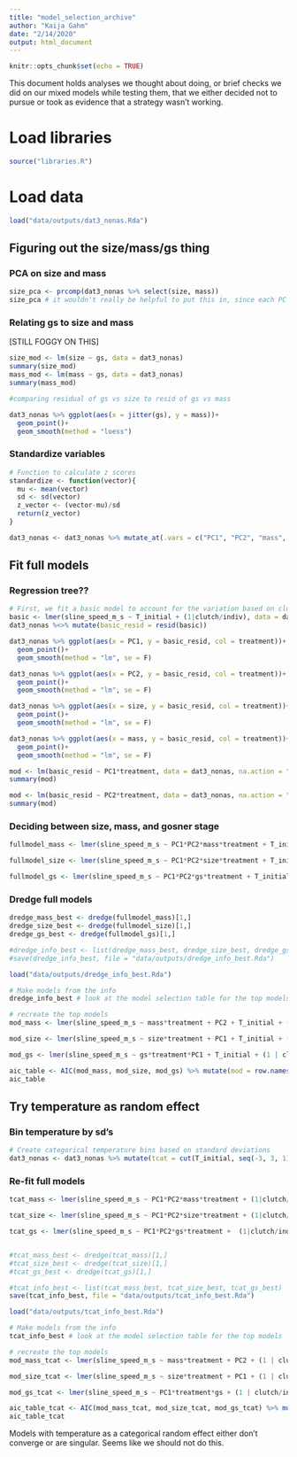 ```yaml
---
title: "model_selection_archive"
author: "Kaija Gahm"
date: "2/14/2020"
output: html_document
---
```


```r
knitr::opts_chunk$set(echo = TRUE)
```

This document holds analyses we thought about doing, or brief checks we did on our mixed models while testing them, that we either decided not to pursue or took as evidence that a strategy wasn't working.

# Load libraries
```r
source("libraries.R")
```

# Load data
```r
load("data/outputs/dat3_nonas.Rda")
```

## Figuring out the size/mass/gs thing
### PCA on size and mass
```r
size_pca <- prcomp(dat3_nonas %>% select(size, mass))
size_pca # it wouldn't really be helpful to put this in, since each PC is basically just one of these variables. Hmm..
```

### Relating gs to size and mass
[STILL FOGGY ON THIS]
```r
size_mod <- lm(size ~ gs, data = dat3_nonas)
summary(size_mod)
mass_mod <- lm(mass ~ gs, data = dat3_nonas)
summary(mass_mod)

#comparing residual of gs vs size to resid of gs vs mass

dat3_nonas %>% ggplot(aes(x = jitter(gs), y = mass))+
  geom_point()+
  geom_smooth(method = "loess")
```

### Standardize variables
```r
# Function to calculate z scores
standardize <- function(vector){
  mu <- mean(vector)
  sd <- sd(vector)
  z_vector <- (vector-mu)/sd
  return(z_vector)
}

dat3_nonas <- dat3_nonas %>% mutate_at(.vars = c("PC1", "PC2", "mass", "size", "gs", "T_initial"), standardize)
```

## Fit full models
### Regression tree??
```r
# First, we fit a basic model to account for the variation based on clutch/individual random effects, and based on the water temperature during the experiment.
basic <- lmer(sline_speed_m_s ~ T_initial + (1|clutch/indiv), data = dat3_nonas, na.action = "na.fail")
dat3_nonas %<>% mutate(basic_resid = resid(basic))

dat3_nonas %>% ggplot(aes(x = PC1, y = basic_resid, col = treatment))+
  geom_point()+
  geom_smooth(method = "lm", se = F)

dat3_nonas %>% ggplot(aes(x = PC2, y = basic_resid, col = treatment))+
  geom_point()+
  geom_smooth(method = "lm", se = F)

dat3_nonas %>% ggplot(aes(x = size, y = basic_resid, col = treatment))+
  geom_point()+
  geom_smooth(method = "lm", se = F)

dat3_nonas %>% ggplot(aes(x = mass, y = basic_resid, col = treatment))+
  geom_point()+
  geom_smooth(method = "lm", se = F)

mod <- lm(basic_resid ~ PC1*treatment, data = dat3_nonas, na.action = "na.fail")
summary(mod)

mod <- lm(basic_resid ~ PC2*treatment, data = dat3_nonas, na.action = "na.fail")
summary(mod)
```

### Deciding between size, mass, and gosner stage
```r

fullmodel_mass <- lmer(sline_speed_m_s ~ PC1*PC2*mass*treatment + T_initial + (1|clutch/indiv), data = dat3_nonas, na.action = "na.fail", REML = FALSE) 

fullmodel_size <- lmer(sline_speed_m_s ~ PC1*PC2*size*treatment + T_initial + (1|clutch/indiv), data = dat3_nonas, na.action = "na.fail", REML = FALSE)

fullmodel_gs <- lmer(sline_speed_m_s ~ PC1*PC2*gs*treatment + T_initial + (1|clutch/indiv), data = dat3_nonas, na.action = "na.fail", REML = FALSE) # SINGULAR
```

### Dredge full models
```r
dredge_mass_best <- dredge(fullmodel_mass)[1,]
dredge_size_best <- dredge(fullmodel_size)[1,]
dredge_gs_best <- dredge(fullmodel_gs)[1,]

#dredge_info_best <- list(dredge_mass_best, dredge_size_best, dredge_gs_best)
#save(dredge_info_best, file = "data/outputs/dredge_info_best.Rda")

load("data/outputs/dredge_info_best.Rda")

# Make models from the info
dredge_info_best # look at the model selection table for the top models

# recreate the top models
mod_mass <- lmer(sline_speed_m_s ~ mass*treatment + PC2 + T_initial + (1 | clutch/indiv), data = dat3_nonas)

mod_size <- lmer(sline_speed_m_s ~ size*treatment + PC1 + T_initial + (1 | clutch/indiv), data = dat3_nonas)

mod_gs <- lmer(sline_speed_m_s ~ gs*treatment*PC1 + T_initial + (1 | clutch/indiv), data = dat3_nonas)

aic_table <- AIC(mod_mass, mod_size, mod_gs) %>% mutate(mod = row.names(.)) %>% arrange(AIC)
aic_table
```

## Try temperature as random effect
### Bin temperature by sd's
```r
# Create categorical temperature bins based on standard deviations
dat3_nonas <- dat3_nonas %>% mutate(tcat = cut(T_initial, seq(-3, 3, 1), right = FALSE, labels = c(1:6)))
```

### Re-fit full models
```r
tcat_mass <- lmer(sline_speed_m_s ~ PC1*PC2*mass*treatment + (1|clutch/indiv) + (1|tcat), data = dat3_nonas, na.action = "na.fail", REML = FALSE) # FAILED TO CONVERGE

tcat_size <- lmer(sline_speed_m_s ~ PC1*PC2*size*treatment + (1|clutch/indiv) + (1|tcat), data = dat3_nonas, na.action = "na.fail", REML = FALSE)

tcat_gs <- lmer(sline_speed_m_s ~ PC1*PC2*gs*treatment +  (1|clutch/indiv) + (1|tcat), data = dat3_nonas, na.action = "na.fail", REML = FALSE) # SINGULAR


#tcat_mass_best <- dredge(tcat_mass)[1,]
#tcat_size_best <- dredge(tcat_size)[1,]
#tcat_gs_best <- dredge(tcat_gs)[1,]

#tcat_info_best <- list(tcat_mass_best, tcat_size_best, tcat_gs_best)
save(tcat_info_best, file = "data/outputs/tcat_info_best.Rda")

load("data/outputs/tcat_info_best.Rda")

# Make models from the info
tcat_info_best # look at the model selection table for the top models

# recreate the top models
mod_mass_tcat <- lmer(sline_speed_m_s ~ mass*treatment + PC2 + (1 | clutch/indiv) + (1 | tcat), data = dat3_nonas) # failed to converge

mod_size_tcat <- lmer(sline_speed_m_s ~ size*treatment + PC1 + (1 | clutch/indiv) + (1 | tcat), data = dat3_nonas) # is singular

mod_gs_tcat <- lmer(sline_speed_m_s ~ PC1*treatment*gs + (1 | clutch/indiv) + (1 | tcat), data = dat3_nonas) # is singular

aic_table_tcat <- AIC(mod_mass_tcat, mod_size_tcat, mod_gs_tcat) %>% mutate(mod = row.names(.)) %>% arrange(AIC)
aic_table_tcat
```
Models with temperature as a categorical random effect either don't converge or are singular. Seems like we should not do this.

